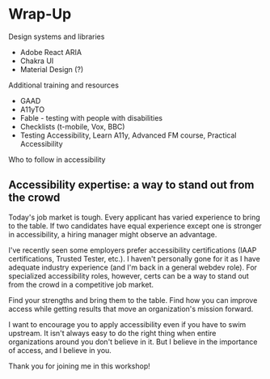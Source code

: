 # Wrap-Up

Design systems and libraries
- Adobe React ARIA
- Chakra UI
- Material Design (?)

Additional training and resources
- GAAD
- A11yTO
- Fable - testing with people with disabilities
- Checklists (t-mobile, Vox, BBC)
- Testing Accessibility, Learn A11y, Advanced FM course, Practical Accessibility

Who to follow in accessibility

## Accessibility expertise: a way to stand out from the crowd

Today's job market is tough. Every applicant has varied experience to bring to the table. If two candidates have equal experience except one is stronger in accessibility, a hiring manager might observe an advantage.

I've recently seen some employers prefer accessibility certifications (IAAP certifications, Trusted Tester, etc.). I haven't personally gone for it as I have adequate industry experience (and I'm back in a general webdev role). For specialized accessibility roles, however, certs can be a way to stand out from the crowd in a competitive job market.

Find your strengths and bring them to the table. Find how you can improve access while getting results that move an organization's mission forward.

I want to encourage you to apply accessibility even if you have to swim upstream. It isn't always easy to do the right thing when entire organizations around you don't believe in it. But I believe in the importance of access, and I believe in you.

Thank you for joining me in this workshop!
